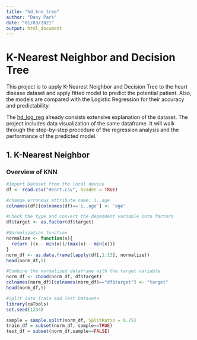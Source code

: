 ```yaml
---
title: "hd_knn_tree"
author: "Dany Park"
date: "01/03/2021"
output: html_document
---
```

# K-Nearest Neighbor and Decision Tree
This project is to apply K-Nearest Neighbor and Decision Tree to the heart disease dataset and apply fitted model to predict the potential patient. Also, the models are compared with the Logistic Regression for their accuracy and predictability.

The [hd_log_reg](https://github.com/danypark91/hd_log_reg/blob/main/hd_log_reg_rmarkdown.md) already consists extensive explanation of the dataset. The project includes data visualization of the same dataframe. It will walk through the step-by-step procedure of the regression analysis and the performance of the predicted model.

## 1. K-Nearest Neighbor
### Overview of KNN



```r
#Import Dataset from the local device
df <- read.csv("Heart.csv", header = TRUE)

#change erronous attribute name: ï..age
colnames(df)[colnames(df)=='ï..age'] <- 'age'

#Check the type and convert the dependent variable into factors
df$target <- as.factor(df$target)
```


```r
#Normalization function
normalize <- function(x){
  return ((x - min(x))/(max(x) - min(x)))
}
norm_df <- as.data.frame(lapply(df[,1:13], normalize))
head(norm_df,5)
```


```r
#Combine the normalized dataframe with the target variable
norm_df <- cbind(norm_df, df$target)
colnames(norm_df)[colnames(norm_df)=="df$target"] <- "target"
head(norm_df,5)

#Split into Train and Test Datasets
library(caTools)
set.seed(1234)

sample = sample.split(norm_df, SplitRatio = 0.75)
train_df = subset(norm_df, sample==TRUE)
test_df = subset(norm_df,sample==FALSE)
```


